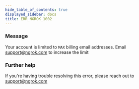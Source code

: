 ```yaml
---
hide_table_of_contents: true
displayed_sidebar: docs
title: ERR_NGROK_1002
---
```


### Message

Your account is limited to `MAX` billing email addresses. Email support@ngrok.com to increase the limit

<ErrorDetails />

### Further help

If you're having trouble resolving this error, please reach out to [support@ngrok.com](mailto:support@ngrok.com?subject=Help%20with%20ERR_NGROK_1002)

